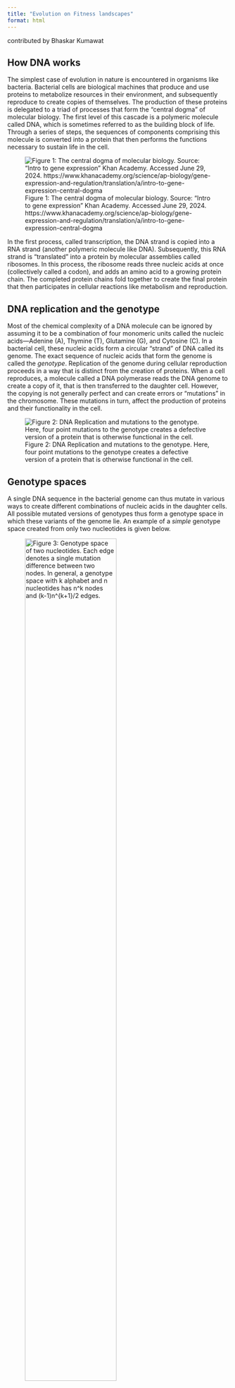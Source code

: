 ```yaml
---
title: "Evolution on Fitness landscapes"
format: html
---
```

contributed by Bhaskar Kumawat

## How DNA works
The simplest case of evolution in nature is encountered in organisms like bacteria. Bacterial cells are biological machines that produce and use proteins to metabolize resources in their environment, and subsequently reproduce to create copies of themselves. The production of these proteins is delegated to a triad of processes that form the "central dogma" of molecular biology. The first level of this cascade is a polymeric molecule called DNA, which is sometimes referred to as the building block of life. Through a series of steps, the sequences of components comprising this molecule is converted into a protein that then performs the functions necessary to sustain life in the cell.

![Figure 1: The central dogma of molecular biology. Source: "Intro to gene expression" Khan Academy. Accessed June 29, 2024. https://www.khanacademy.org/science/ap-biology/gene-expression-and-regulation/translation/a/intro-to-gene-expression-central-dogma](../assets/images/central_dogma.png)

In the first process, called transcription, the DNA strand is copied into a RNA strand (another polymeric molecule like DNA). Subsequently, this RNA strand is "translated" into a protein by molecular assemblies called ribosomes. In this process, the ribosome reads three nucleic acids at once (collectively called a codon), and adds an amino acid to a growing protein chain. The completed protein chains fold together to create the final protein that then participates in cellular reactions like metabolism and reproduction. 

## DNA replication and the genotype
Most of the chemical complexity of a DNA molecule can be ignored by assuming it to be a combination of four monomeric units called the nucleic acids---Adenine (A), Thymine (T), Glutamine (G), and Cytosine (C). In a bacterial cell, these nucleic acids form a circular "strand" of DNA called its genome. The exact sequence of nucleic acids that form the genome is called the *genotype*. Replication of the genome during cellular reproduction proceeds in a way that is distinct from the creation of proteins. When a cell reproduces, a molecule called a DNA polymerase reads the DNA genome to create a copy of it, that is then transferred to the daughter cell. However, the copying is not generally perfect and can create errors or "mutations" in the chromosome. These mutations in turn, affect the production of proteins and their functionality in the cell.

![Figure 2: DNA Replication and mutations to the genotype. Here, four point mutations to the genotype creates a defective version of a protein that is otherwise functional in the cell.](../assets/images/dna_replication.png)

## Genotype spaces
A single DNA sequence in the bacterial genome can thus mutate in various ways to create different combinations of nucleic acids in the daughter cells. All possible mutated versions of genotypes thus form a genotype space in which these variants of the genome lie. An example of a *simple* genotype space created from only two nucleotides is given below. 

![Figure 3: Genotype space of two nucleotides. Each edge denotes a single mutation difference between two nodes. In general, a genotype space with $k$ alphabet and $n$ nucleotides has $n^k$ nodes and $(k-1)n^{k+1}/2$ edges.](../assets/images/genotype_space.png){width=70%}

There are two interesting things to note here. First, the genotype space looks somewhat like a network, with genotype sequences as the nodes and edges connecting sequences that are mutants of each other. Second, even for 2 nucleotides, there are a total of $4^2= 16$ genotypes in this space. Bacterial genomes, or even individual genes are much longer, with a usual gene being around 100 nucelotides long. The genotype space of such a gene thus forms a immensely large space of $4^{100}$ genotypes. Visualizing and working with such large spaces for the purpose of our demonstration is difficult. Instead, we abstract away the network details and consider a nicer, linear genotypes space. In this space, mutations only happen between adjacent genotypes. 

![Figure 4: A simplified one-dimensional/linear genotype space with mutations only between adjacent genotypes. In this case, there can be no mutations between genotypes that differ by more than unity.](../assets/images/1d_gpspace.png){width=70%}

## Fitness landscapes

Each mutation can have different effects on the phenotype (i.e., the traits) of a newly created cell. For example, a mutation that affects the folding of an important metabolic protein can reduce the fitness of the organism. On the other hand, mutations can sometimes create surprising enhancements to fitness by allowing new or more efficient biochemical pathways to emerge. These mutations can also be neutral, having no effect on the fitness of the resulting organism (in fact, it is widely believed that most mutations that occur in biological organisms are neutral).

More concretely, fitness can be measured on an absolute scale where it is simply the rate of doubling of a cell when grown in isolation. Assuming we have a way to measure this fitness for every possible genotype, we can assign each node in the genotype space a fitness-value. This creates a fitness landscape that overlays the genotype space and over which populations evolve. Theoretical biologists generally use different models to approximate fitness landscapes. Additive landscapes, NK model, and the royal staircase landscape are some examples of these on a realistic high-dimensional genotype space.

On a one-dimensional genotype space however, we have very few options. In terms of complexity, there are essentially four different *flavors* of a fitness landscape determined by the correlation between adjacent fitness values.

![Figure 5: The spectrum of one-dimensional fitness landscapes. Each bar on the x-axis denotes a genotype with mutations possible only between adjacent genotypes. The height of the bars denote the fitness value of the genotype.](../assets/images/1d_landscapes.png)


## How evolution works

The fitness landscape captures how organisms can change their strategy to survive in their. However, that is not the complete picture. A population is a group of organisms (and hence of genotypes) that exist in the same space and evolve on this landscape. The way these populations evolve is not always straightforward. For example, in the conventional "survival of the fitness" narrative, all members of a population should simply mutate to the fittest genotype on the landscape and stay there. However, both real fitness landscapes and the process of evolution is significantly more complex than this adage reveals.

The Wright-Fisher model is a simple algorithmic approach to evolution that attempts to capture some of this complexity. In this model, the population size is fixed and time passes in discrete steps or *generations*. Every generation, the genotypes present in the population are resampled with replacement---with a probability proportional to their fitness and frequency in the current generation---to reconstitute a new population with the same number of organisms. Mutations can be added to the model by changing the genotype with a small probability ($\mu$) which stands for the mutation rate during replication.

![Figure 6: The Wright-Fisher Model. Under this model, the set of new genotypes is drawn from the set of genotypes at the current generation through a two-step process. First, $N$ genotypes are drawn from the population with a probability proportional to their fitness times their frequency in the population. Then, these sampled genotypes are mutated with a probability proportional to the mutation rate ($\mu$) to their adjacent genotypes (in the genotype space).](../assets/images/wright_fisher.png){width=70%}

#### Two genotypes
The following simulation models the Wright-Fisher process for a two-genotype space (called A and B) with a finite population size and mutation rate. Try modifying the sliders to see how the population reacts to a change in the relative fitness of B to A, the population size, and the mutation rate. 

```{=html}
<iframe loading="lazy" scrolling="no" width="700" height="300" src="sketches/1dpopgen/two_gtypes.html" style="border:1;display:block;margin:auto"></iframe>
```

Even in this simple simulation, some interesting things can be noted about the nature of the evolutionary process. For example,

1. Small populations have much stronger demographic noise compared to large populations (i.e., when we lower the population size, the fluctuations in population fractions are much larger).
2. If the population size is large enough (to reduce demographic noise), increasing the relative fitness of B increases the fraction of population that has the B genotype. This difference is amplified if you decrease the mutation rate.
3. Even when the fitnesses of B and A are exactly equal, one of the genotypes can achieve *fixation* (i.e. becomes the only genotype in the population, this phenomena is generally referred to as genetic drift). This is especially true when the population size is small and mutation rate is low.

#### Many genotypes

The model can be easily extended to a multiple genotypes. The following simulation models $k$ different genotypes with fitness values drawn from a normal distribution with finite variance. The translucent red bars show the relative fitness values while the blue bars denote the fraction of organisms having a particular genotype.

```{=html}
<iframe loading="lazy" scrolling="no" width="700" height="300" src="sketches/1dpopgen/many_gtypes.html" style="border:1;display:block;margin:auto"></iframe>
```

Under certain conditions, the populations in this model shows an interesting behavior sometimes called a "wandering phenomenon". This occurs when the mutation rate, the population sizes, and the fitness differences between genotypes are relatively small such that the spread of the population in the space is much smaller than the number of genotypes. In this case, the distribution of genotypes forms a finite cluster and moves arbitrarily in the space. (For example, try $N=200$, $\mu=0.0316$, $k=50$ and a zero fitness variance).

## Fitness seascapes

The ecological settings in which life exists are not as stagnant as a single fitness landscape conveys. For example, a bacterial cell may have to face both freezing temperatures and extreme warmth as the seasons change (or even during a day). Thus, a fitness landscape that changes with time is a more appropriate model for changing environments. A set of such interconnected fitness landscapes that switch between each other is sometimes called a *fitness seascape*. 

Like landscapes, fitness seascapes also come in different flavors, with the two most common ones being a *moving fitness optimum* and a *strong-tradeoff* seascape. 

![Figure 7: Two flavors of a fitness seascape. The moving optimum seascape shifts the fitness optima gradually as time passes. The strong-tradeoff seascape inverts the fitness benefits provided to a genotype as the environment changes.](../assets/images/seascapes.png){width=90%}

The following simulation presents a 200-genotype space with either the moving optimum or tradeoff seascape, and with a finite population evolving on it. The sliders can be adjusted to simulate a faster or slower rate of environment change.

[### Seascapes applet]

## From fitness to phenotype
Keeping track of how fitness changes across environments can be difficult. However, under certain permissive conditions, the phenotype of the organism (i.e., the set of traits it has) is the major determinant of how fit it is going to be in an environment. For example, whether or not a cell can produce a heat-shock protein determines its ability to survive in a hot environment. Thus, when discussing dynamic fitness landscapes, it is usually easier to assign fitness values through a *genotype-phenotype map*. The fitness landscape, which is essentially a genotype-fitness mapping can then be decomposed into a genotype-phenotype and phenotype-fitness mapping. 

The primary advantage of this decomposition lies in the fact that the genotype-phenotype variant is generally invariant across environments, and a change in external conditions only changes how the phenotype translates to the rate of growth. Additionally, because the genotype-phenotype map is redundant (with multiple genotype having the same phenotype), it requires a far fewer number of fitness values to be measured. The following example shows an example of fitness landscapes that is decomposed this way.

![Figure 8: A fitness landscape decomposed into a genotype-phenotype and a phenotype-fitness map. The genotype-phenotype map remains invariant across environments but the phenotype-fitness relation changes](../assets/images/genopheno.png)

## A hint of evolvability

*Evolvability* is the idea that certain populations can be differentially reactive to changing selective pressures. Thus, the term can be used to capture a population's capacity for adaptation. Whether the evolutionary process can enhance a population's evolvability has been the topic of a great debate in the field of evolutionary biology. In [recent work](https://doi.org/10.1101/2023.01.04.520634), we have shown that this enhancement does occur under certain environments and through multiple pathways. One of these pathways works via the localization of populations on phenotypic boundaries in the genotype space when the environment changes. This localization can be observed in the seascape simulation as well, but the results are slightly more striking in two dimensions. 

The following simulation presents a two-dimensional genotype space on which a population can be seen evolving. Here, each pixel is a genotype and mutations only occur between adjacent genotypes. White squares are genotypes with no organisms, and the intensity of the color represents the concentration of organisms on a particular genotype. The sliders can be used to modify the population size, mutation rate, and speed of the simulation. Additionally, the user can drag their mouse around the space to draw what is referred to as a *neutral network*. A neutral network is a set of genotypes that have the same phenotype (and thus the same fitness). The *relative fitness* slider can be used to adjust the ratio of fitness of the neutral network genotypes to the rest of the genotype space.

As one can expect, drawing a neutral network with a high fitness immediately makes the population find and localize in this high fitness area of the genotype space. Further, using the time-average button will show you that most organisms in these neutral networks reside in the center of the network, far from the edges where mutations that decrease fitness are possible. This idea is sometimes referred to as mutational robustness.

On the other hand, something interesting happens when the environment is allowed to switch to a state where the neutral network genotypes now have a smaller fitness (which can be triggered by increasing the environment switching probability). Time averaging the population in this switching environment reveals an elevated fraction of organisms with genotypes on the *boundary* of the neutral network, where it interfaces with genotypes of a different phenotype. Thus, the environmental switching induces an interesting steady state where the population prefers parts of the genotype space where phenotype switching mutations are more likely. A changing environment can thus promote the evolution of evolvability in these populations! 

```{=html}
<iframe loading="lazy" scrolling="no" style="width:850px; height:650px; transform: scale(0.8, 0.8); transform-origin: top left;"  src="sketches/2devolvability/evolvability.html"></iframe>
```



